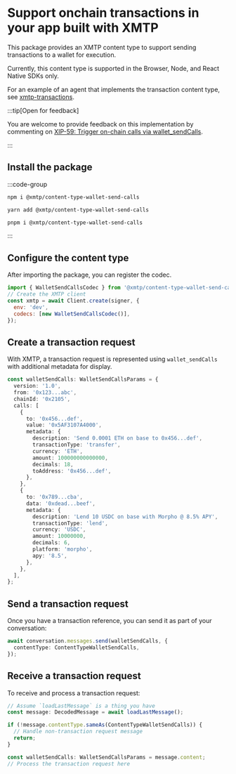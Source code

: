 # Support onchain transactions in your app built with XMTP

This package provides an XMTP content type to support sending transactions to a wallet for execution.

Currently, this content type is supported in the Browser, Node, and React Native SDKs only.

For an example of an agent that implements the transaction content type, see [xmtp-transactions](https://github.com/ephemeraHQ/xmtp-agent-examples/tree/main/examples/xmtp-transactions).

:::tip[Open for feedback]

You are welcome to provide feedback on this implementation by commenting on [XIP-59: Trigger on-chain calls via wallet_sendCalls](https://community.xmtp.org/t/xip-59-trigger-on-chain-calls-via-wallet-sendcalls/889).

:::

## Install the package

:::code-group

```bash [npm]
npm i @xmtp/content-type-wallet-send-calls
```

```bash [yarn]
yarn add @xmtp/content-type-wallet-send-calls
```

```bash [pnpm]
pnpm i @xmtp/content-type-wallet-send-calls
```

:::

## Configure the content type

After importing the package, you can register the codec.

```js [Browser]
import { WalletSendCallsCodec } from '@xmtp/content-type-wallet-send-calls';
// Create the XMTP client
const xmtp = await Client.create(signer, {
  env: 'dev',
  codecs: [new WalletSendCallsCodec()],
});
```

## Create a transaction request

With XMTP, a transaction request is represented using `wallet_sendCalls` with additional metadata for display.

```ts [TypeScript]
const walletSendCalls: WalletSendCallsParams = {
  version: '1.0',
  from: '0x123...abc',
  chainId: '0x2105',
  calls: [
    {
      to: '0x456...def',
      value: '0x5AF3107A4000',
      metadata: {
        description: 'Send 0.0001 ETH on base to 0x456...def',
        transactionType: 'transfer',
        currency: 'ETH',
        amount: 100000000000000,
        decimals: 18,
        toAddress: '0x456...def',
      },
    },
    {
      to: '0x789...cba',
      data: '0xdead...beef',
      metadata: {
        description: 'Lend 10 USDC on base with Morpho @ 8.5% APY',
        transactionType: 'lend',
        currency: 'USDC',
        amount: 10000000,
        decimals: 6,
        platform: 'morpho',
        apy: '8.5',
      },
    },
  ],
};
```

## Send a transaction request

Once you have a transaction reference, you can send it as part of your conversation:

```ts [TypeScript]
await conversation.messages.send(walletSendCalls, {
  contentType: ContentTypeWalletSendCalls,
});
```

## Receive a transaction request

To receive and process a transaction request:

```ts [TypeScript]
// Assume `loadLastMessage` is a thing you have
const message: DecodedMessage = await loadLastMessage();

if (!message.contentType.sameAs(ContentTypeWalletSendCalls)) {
  // Handle non-transaction request message
  return;
}

const walletSendCalls: WalletSendCallsParams = message.content;
// Process the transaction request here
```
